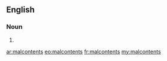 ==English==

===Noun===
{{head|en|plural}}

# {{plural of|malcontent|lang=en}}

[[ar:malcontents]]
[[eo:malcontents]]
[[fr:malcontents]]
[[my:malcontents]]